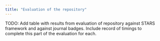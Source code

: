 ```yaml
---
title: "Evaluation of the repository"
---
```


TODO: Add table with results from evaluation of repository against STARS framework and against journal badges. Include record of timings to complete this part of the evaluation for each.